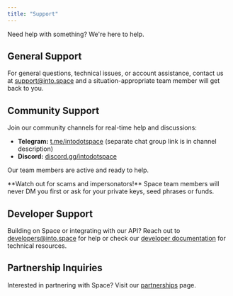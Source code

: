 ```yaml
---
title: "Support"
---
```


Need help with something? We're here to help.

## General Support

For general questions, technical issues, or account assistance, contact us at [support@into.space](mailto:support@into.space) and a situation-appropriate team member will get back to you.

## Community Support

Join our community channels for real-time help and discussions:

- **Telegram:** [t.me/intodotspace](https://t.me/intodotspace) (separate chat group link is in channel description)
- **Discord:** [discord.gg/intodotspace](https://discord.gg/intodotspace)

Our team members are active and ready to help.

<Warning>
  **Watch out for scams and impersonators!** Space team members will never DM you first or ask for your private keys, seed phrases or funds.
</Warning>

## Developer Support

Building on Space or integrating with our API? Reach out to [developers@into.space](mailto:developers@into.space) for help or check our [developer documentation](/dev/whats-possible) for technical resources.

## Partnership Inquiries

Interested in partnering with Space? Visit our [partnerships](/doc/resources/partnerships) page.